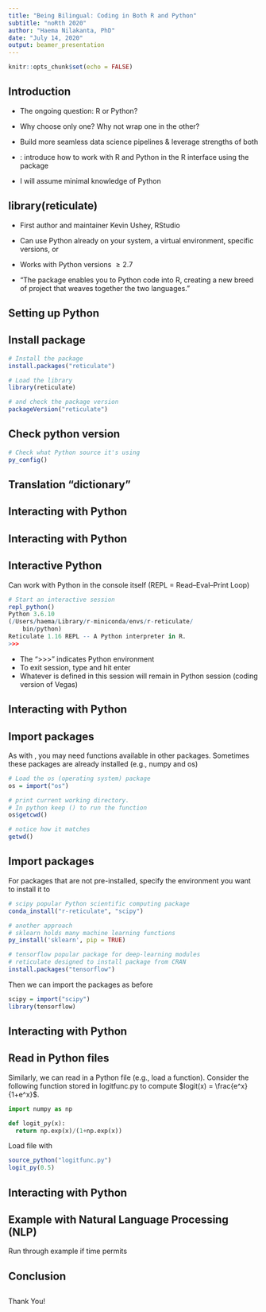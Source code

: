 ```yaml
---
title: "Being Bilingual: Coding in Both R and Python"
subtitle: "noRth 2020"
author: "Haema Nilakanta, PhD"
date: "July 14, 2020"
output: beamer_presentation
---
```


```r
knitr::opts_chunk$set(echo = FALSE)
```

## Introduction
\begin{center}
\includegraphics[height=0.2\textwidth]{R_img.png} \includegraphics[height=0.2\textwidth]{Python_img.png}
\end{center}

- The ongoing question: R or Python? \medskip \pause

- Why choose only one? Why not wrap one in the other? \medskip \pause

- Build more seamless data science pipelines \& leverage strengths of both \medskip \pause

- \textcolor{blue}{Objective}: introduce how to work with R and Python in the R interface using the \texttt{reticulate} package \medskip

- I will assume minimal knowledge of Python

## library(reticulate)

- First author and maintainer Kevin Ushey, RStudio \medskip

- Can use Python already on your system, a virtual environment, specific versions, or  \href{https://docs.conda.io/en/latest/miniconda.html}{\underline{Miniconda}} \medskip

- Works with Python versions $\ge 2.7$ \medskip 

- "The package enables you to \textit{reticulate} Python code into R, creating a new breed of project that weaves together the two languages." \medskip

## Setting up Python
\begin{itemize}
\item Some systems come downloaded with Python \medskip
\item If not, many ways to download (one option: \href{https://www.anaconda.com/products/individual}{\underline{Anaconda}})
\medskip
\item Anaconda loads Python and some well known packages vs. Miniconda which loads Python and tools to install more packages (lighter weight) \medskip
\item First time installing and loading library, option to install Miniconda \medskip
  \begin{itemize}
  \item Happens if you don't specify Python source explicitly to use \smallskip
  \item Creates an \texttt{r-reticulate} Conda environment with Python 3.6.10 with numpy version 1.18.15
  \end{itemize}
\end{itemize}

## Install package
```r
# Install the package
install.packages("reticulate")
```

```r
# Load the library
library(reticulate)

# and check the package version
packageVersion("reticulate")
```

## Check python version
```r
# Check what Python source it's using
py_config()
```

\tiny
\begin{verbatim}
python:         /Users/haema/Library/r-miniconda/envs/r-reticulate/bin/python
libpython:      /Users/haema/Library/r-miniconda/envs/r-reticulate/lib/libpython3.6m.dylib
pythonhome:     /Users/haema/Library/r-miniconda/envs/r-reticulate:/Users/haema/Library/r-miniconda/envs/r-reticulate
version:        3.6.10 | packaged by conda-forge | (default, Apr 24 2020, 16:27:41)  [GCC Clang 9.0.1 ]
numpy:          /Users/haema/Library/r-miniconda/envs/r-reticulate/lib/python3.6/site-packages/numpy
numpy_version:  1.18.5
\end{verbatim}

## Translation "dictionary"
\begin{table}
  \centering
\begin{tabular}{lll} \hline
Purpose & R & Python  \\ \hline
Load packages & \texttt{library(name)} & \texttt{import name}\\ 
Data wrangling & \texttt{base} or \texttt{dplyr} & \texttt{pandas}\\ 
Computations & \texttt{base} & \texttt{numpy}\\ 
Graphics & \texttt{ggplot2} & \texttt{matplotlib}\\ 
... & ... & ...\\ \hline
\end{tabular}
\end{table}

## Interacting with Python
\begin{enumerate}
  \item Interactive Python (REPL) \medskip
  \item Import Python packages \medskip
  \item Load external Python scripts \medskip
\end{enumerate}

## Interacting with Python
\begin{enumerate}
  \item \textcolor{blue}{Interactive Python (REPL)} \medskip
  \item Import Python packages \medskip
  \item Load external Python scripts \medskip
\end{enumerate}

## Interactive Python
Can work with Python in the console itself (REPL = Read–Eval–Print Loop)
```r
# Start an interactive session
repl_python() 
Python 3.6.10 
(/Users/haema/Library/r-miniconda/envs/r-reticulate/
    bin/python)
Reticulate 1.16 REPL -- A Python interpreter in R.
>>> 
```

* The ">>>" indicates Python environment \smallskip
* To exit session, type \texttt{exit} and hit enter \smallskip
* Whatever is defined in this session will remain in Python session (coding version of Vegas)

## Interacting with Python
\begin{enumerate}
  \item Interactive Python (REPL) \medskip
  \item \textcolor{blue}{Import Python packages} \medskip
  \item Load external Python scripts \medskip
\end{enumerate}

## Import packages 
As with \texttt{R}, you may need functions available in other packages. Sometimes these packages are already installed (e.g., numpy and os)
```r
# Load the os (operating system) package
os = import("os")

# print current working directory. 
# In python keep () to run the function
os$getcwd()

# notice how it matches
getwd()
```

## Import packages 
For packages that are not pre-installed, specify the environment you want to install it to
```r
# scipy popular Python scientific computing package
conda_install("r-reticulate", "scipy")

# another approach 
# sklearn holds many machine learning functions
py_install('sklearn', pip = TRUE)

# tensorflow popular package for deep-learning modules
# reticulate designed to install package from CRAN
install.packages("tensorflow")
```

Then we can import the packages as before
```r
scipy = import("scipy")
library(tensorflow)
```

## Interacting with Python
\begin{enumerate}
  \item Interactive Python (REPL) \medskip
  \item Import Python packages \medskip
  \item \textcolor{blue}{Load external Python scripts} \medskip
\end{enumerate}

## Read in Python files
Similarly, we can read in a Python file (e.g., load a function). Consider the following function stored in logitfunc.py to compute $logit(x) = \frac{e^x}{1+e^x}$. 

```python
import numpy as np

def logit_py(x):
  return np.exp(x)/(1+np.exp(x))
```

Load file with 
```r
source_python("logitfunc.py")
logit_py(0.5)
```

## Interacting with Python
\begin{enumerate}
  \item Interactive Python (REPL) \medskip
  \item Import Python packages \medskip
  \item Load external Python scripts \medskip
\end{enumerate}

## Example with Natural Language Processing (NLP)

Run through example if time permits

## Conclusion
\begin{itemize}
  \item Work with Python in R using library(reticulate) \medskip
  \item Build more seamless pipelines and leverage both systems \medskip
  \item Some more resources (clickable links): \smallskip
    \begin{itemize}
    \item \href{https://rstudio.github.io/reticulate/}{\underline{Rstudio Reticulate}} \smallskip
    \item \href{https://cran.r-project.org/web/packages/reticulate/index.html}{\underline{CRAN reticulate}} \smallskip
    \item \href{https://docs.rstudio.com/tutorials/user/using-python-with-rstudio-and-reticulate/}{\underline{Tutorial Rshiny + Python (virtual env)}}
  \end{itemize}
\end{itemize}

##

\centering
\Huge
Thank You! 